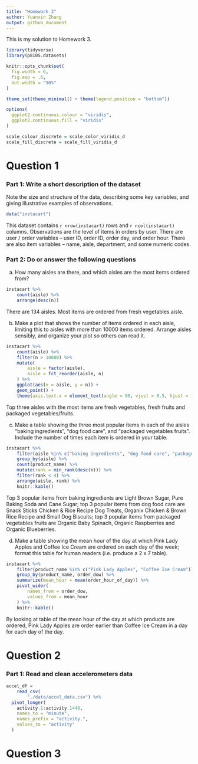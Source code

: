 ```yaml
---
title: "Homework 3"
author: Yuanxin Zhang
output: github_document
---
```


This is my solution to Homework 3.

```r
library(tidyverse)
library(p8105.datasets)

knitr::opts_chunk$set(
  fig.width = 6,
  fig.asp = .6,
  out.width = "90%"
)

theme_set(theme_minimal() + theme(legend.position = "bottom"))

options(
  ggplot2.continuous.colour = "viridis",
  ggplot2.continuous.fill = "viridis"
)

scale_colour_discrete = scale_color_viridis_d
scale_fill_discrete = scale_fill_viridis_d
```

# Question 1
### Part 1: Write a short description of the dataset
Note the size and structure of the data, describing some key variables, and giving illustrative examples of observations.
```r
data("instacart")
```

This dataset contains `r nrow(instacart)` rows and `r ncol(instacart)` columns. Observations are the level of items in orders by user. There are user / order variables -- user ID, order ID, order day, and order hour. There are also item variables -- name, aisle, department, and some numeric codes. 


### Part 2: Do or answer the following questions
(a) How many aisles are there, and which aisles are the most items ordered from?
```r
instacart %>% 
	count(aisle) %>% 
	arrange(desc(n))
```

There are 134 aisles. Most items are ordered from fresh vegetables aisle.\


(b) Make a plot that shows the number of items ordered in each aisle, limiting this to aisles with more than 10000 items ordered. Arrange aisles sensibly, and organize your plot so others can read it.
```r
instacart %>% 
	count(aisle) %>% 
	filter(n > 10000) %>%
	mutate(
		aisle = factor(aisle),
		aisle = fct_reorder(aisle, n)
	) %>%
	ggplot(aes(x = aisle, y = n)) + 
	geom_point() + 
	theme(axis.text.x = element_text(angle = 90, vjust = 0.5, hjust = 1))
```

Top three aisles with the most items are fresh vegetables, fresh fruits and packaged vegetables/fruits.\


(c) Make a table showing the three most popular items in each of the aisles “baking ingredients”, “dog food care”, and “packaged vegetables fruits”. Include the number of times each item is ordered in your table.
```r
instacart %>% 
	filter(aisle %in% c("baking ingredients", "dog food care", "packaged vegetables fruits")) %>% 
	group_by(aisle) %>% 
	count(product_name) %>%
	mutate(rank = min_rank(desc(n))) %>% 
	filter(rank < 4) %>% 
	arrange(aisle, rank) %>% 
	knitr::kable()
```

Top 3 popular items from baking ingredients are Light Brown Sugar, Pure Baking Soda and Cane Sugar; top 3 popular items from dog food care are Snack Sticks Chicken & Rice Recipe Dog Treats, Organix Chicken & Brown Rice Recipe	and Small Dog Biscuits; top 3 popular items from packaged vegetables fruits are Organic Baby Spinach, Organic Raspberries and Organic Blueberries.\


(d) Make a table showing the mean hour of the day at which Pink Lady Apples and Coffee Ice Cream are ordered on each day of the week; format this table for human readers (i.e. produce a 2 x 7 table).
```r
instacart %>% 
	filter(product_name %in% c("Pink Lady Apples", "Coffee Ice Cream")) %>% 
	group_by(product_name, order_dow) %>% 
	summarize(mean_hour = mean(order_hour_of_day)) %>% 
	pivot_wider(
		names_from = order_dow,
		values_from = mean_hour
	) %>% 
	knitr::kable()
```

By looking at table of the mean hour of the day at which products are ordered, Pink Lady Apples are order earlier than Coffee Ice Cream in a day for each day of the day.


# Question 2
### Part 1: Read and clean accelerometers data
```r
accel_df = 
	read_csv(
		"./data/accel_data.csv") %>% 
  pivot_longer(
    activity.1:activity.1440,
    names_to = "minute",
    names_prefix = "activity.",
    values_to = "activity"
  )
```

# Question 3
